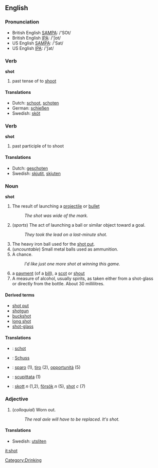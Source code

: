 ==English==

=== Pronunciation ===
*British English [[w:SAMPA|SAMPA]]: /'SOt/
*British English [[w:IPA|IPA]]: /'ʃɒt/
*US English [[w:SAMPA|SAMPA]]: /'Sat/
*US English [[w:IPA|IPA]]: /'ʃat/

=== Verb ===
'''shot'''
# past tense of to [[shoot]]

==== Translations ====
*Dutch: [[schoot]], [[schoten]]
*German: [[schießen]]
*Swedish: [[sköt]]

=== Verb ===
'''shot'''

# past participle of to shoot

==== Translations ====
*Dutch: [[geschoten]]
*Swedish: [[skjutit]], [[skjuten]]

=== Noun ===
[[Category:Drinking]]
'''shot'''

# The result of launching a [[projectile]] or [[bullet]]
#: ''The shot was wide of the mark.''
# (''sports'') The act of launching a ball or similar object toward a goal.
#: ''They took the lead on a last-minute shot.''
# The heavy iron ball used for the [[shot put]].
# (''uncountable'') Small metal balls used as ammunition.
# A chance.
#: ''I'd like just one more shot at winning this game.''
#a [[payment]] (of a [[bill]]), a [[scot]] or [[shout]]
# A measure of alcohol, usually spirits, as taken either from a shot-glass or directly from the bottle. About 30 millilitres.

====Derived terms====

*[[shot put]]
*[[shotgun]]
*[[buckshot]]
*[[long shot]]
*[[shot-glass]]

==== Translations ====
{{top}}
*{{nl}}: [[schot]]
*{{de}}: [[Schuss]]
*{{it}}: [[sparo]] {{m}} (1), [[tiro]] {{m}} (2), [[opportunità]] {{f}} (5)
{{mid}}
*{{scn}}: [[scupittata]] {{f}} (1)
*{{sv}}: [[skott]] ''n'' (1,2), [[försök]] ''n'' (5), [[shot#Swedish|shot]] ''c'' (7)
{{bottom}}

=== Adjective ===

# (''colloquial'') Worn out.
#: ''The real axle will have to be replaced.  It's shot.''

====Translations====
*Swedish: [[utsliten]]

[[it:shot]]